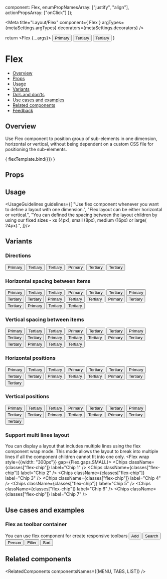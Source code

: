 
  component: Flex,
  enumPropNamesArray: ["justify", "align"],
  actionPropsArray: ["onClick"]
});

<Meta
  title="Layout/Flex"
  component={ Flex }
  argTypes={metaSettings.argTypes}
  decorators={metaSettings.decorators}
/>

<!--- Component template -->

  return <Flex {...args}>
    <Button>Primary</Button>
    <Button kind={Button.kinds.TERTIARY}>Tertiary</Button>
    <Button kind={Button.kinds.TERTIARY}>Tertiary</Button>
  </Flex>
}

<!--- Component documentation -->

# Flex
- [Overview](#overview)
- [Props](#props)
- [Usage](#usage)
- [Variants](#variants)
- [Do’s and don’ts](#dos-and-donts)
- [Use cases and examples](#use-cases-and-examples)
- [Related components](#related-components)
- [Feedback](#feedback)

## Overview
Use Flex component to position group of sub-elements in one dimension, horizontal or vertical, without being dependent on a custom CSS file for positioning the sub-elements.

<Canvas>
  <Story name="Overview">
    { flexTemplate.bind({}) }
  </Story>
</Canvas>

## Props
<ArgsTable story="Overview" />

## Usage
<UsageGuidelines guidelines={[
  "Use flex component whenever you want to define a layout with one dimension.",
  "Flex layout can be either horizontal or vertical.",
  "You can defined the spacing between the layout children by using our fixed sizes - xs (4px), small (8px), medium (16px) or large( 24px).",
]}/>

## Variants
### Directions
<Canvas>
  <Story name="Directions">
    <div className={classes["story-container"]}>
      <StoryDescription description="Horizontal">
        <Flex>
          <Button>Primary</Button>
          <Button kind={Button.kinds.TERTIARY}>Tertiary</Button>
          <Button kind={Button.kinds.TERTIARY}>Tertiary</Button>
        </Flex>
      </StoryDescription>
      <StoryDescription description="Vertical">
        <Flex direction={Flex.directions.COLUMN}>
          <Button>Primary</Button>
          <Button kind={Button.kinds.TERTIARY}>Tertiary</Button>
          <Button kind={Button.kinds.TERTIARY}>Tertiary</Button>
        </Flex>
      </StoryDescription>
    </div>
  </Story>
</Canvas>

### Horizontal spacing between items
<Canvas>
  <Story name="Horizontal spacing between items">
    <div className={classes["story-container"]}>
      <StoryDescription description="No spacing between items">
        <Flex gap={Flex.gaps.NONE}>
          <Button>Primary</Button>
          <Button kind={Button.kinds.TERTIARY}>Tertiary</Button>
          <Button kind={Button.kinds.TERTIARY}>Tertiary</Button></Flex>
        </StoryDescription>
      <StoryDescription description="Extra small spacing between items">
        <Flex gap={Flex.gaps.XS}>
          <Button>Primary</Button>
          <Button kind={Button.kinds.TERTIARY}>Tertiary</Button>
          <Button kind={Button.kinds.TERTIARY}>Tertiary</Button>
        </Flex>
      </StoryDescription>
      <StoryDescription description="Small spacing between items">
        <Flex gap={Flex.gaps.SMALL}>
          <Button>Primary</Button>
          <Button kind={Button.kinds.TERTIARY}>Tertiary</Button>
          <Button kind={Button.kinds.TERTIARY}>Tertiary</Button>
        </Flex>
      </StoryDescription>
      <StoryDescription description="Medium spacing between items">
        <Flex gap={Flex.gaps.MEDIUM}>
          <Button>Primary</Button>
          <Button kind={Button.kinds.TERTIARY}>Tertiary</Button>
          <Button kind={Button.kinds.TERTIARY}>Tertiary</Button>
        </Flex>
      </StoryDescription>
      <StoryDescription description="Large spacing between items">
        <Flex gap={Flex.gaps.LARGE}>
          <Button>Primary</Button>
          <Button kind={Button.kinds.TERTIARY}>Tertiary</Button>
          <Button kind={Button.kinds.TERTIARY}>Tertiary</Button>
        </Flex>
      </StoryDescription>
      <StoryDescription description="Custom spacing between items">
        <Flex gap={32}>
          <Button>Primary</Button>
          <Button kind={Button.kinds.TERTIARY}>Tertiary</Button>
          <Button kind={Button.kinds.TERTIARY}>Tertiary</Button>
        </Flex>
      </StoryDescription>
    </div>
  </Story>
</Canvas>

### Vertical spacing between items
<Canvas>
  <Story name="Vertical spacing between items">
    <Flex style={{width: "100%"}} justify={Flex.justify.SPACE_AROUND}>
      <StoryDescription description="No spacing between items" vertical>
        <Flex gap={Flex.gaps.NONE} direction={Flex.directions.COLUMN}>
          <Button>Primary</Button>
          <Button kind={Button.kinds.TERTIARY}>Tertiary</Button>
          <Button kind={Button.kinds.TERTIARY}>Tertiary</Button></Flex>
      </StoryDescription>
      <StoryDescription description="Extra small spacing between items" vertical>
        <Flex gap={Flex.gaps.XS} direction={Flex.directions.COLUMN}>
          <Button>Primary</Button>
          <Button kind={Button.kinds.TERTIARY}>Tertiary</Button>
          <Button kind={Button.kinds.TERTIARY}>Tertiary</Button>
        </Flex>
      </StoryDescription>
      <StoryDescription description="Small spacing between items" vertical>
        <Flex gap={Flex.gaps.SMALL} direction={Flex.directions.COLUMN}>
          <Button>Primary</Button>
          <Button kind={Button.kinds.TERTIARY}>Tertiary</Button>
          <Button kind={Button.kinds.TERTIARY}>Tertiary</Button>
        </Flex>
      </StoryDescription>
      <StoryDescription description="Medium spacing between items" vertical>
        <Flex gap={Flex.gaps.MEDIUM} direction={Flex.directions.COLUMN}>
          <Button>Primary</Button>
          <Button kind={Button.kinds.TERTIARY}>Tertiary</Button>
          <Button kind={Button.kinds.TERTIARY}>Tertiary</Button>
        </Flex>
      </StoryDescription>
      <StoryDescription description="Large spacing between items" vertical>
        <Flex gap={Flex.gaps.LARGE} direction={Flex.directions.COLUMN}>
          <Button>Primary</Button>
          <Button kind={Button.kinds.TERTIARY}>Tertiary</Button>
          <Button kind={Button.kinds.TERTIARY}>Tertiary</Button>
        </Flex>
      </StoryDescription>
      <StoryDescription description="Custom spacing between items" vertical>
        <Flex gap={32} direction={Flex.directions.COLUMN}>
          <Button>Primary</Button>
          <Button kind={Button.kinds.TERTIARY}>Tertiary</Button>
          <Button kind={Button.kinds.TERTIARY}>Tertiary</Button>
        </Flex>
      </StoryDescription>
    </Flex>
  </Story>
</Canvas>

### Horizontal positions
<Canvas>
  <Story name="Horizontal positions">
    <div className={classes["story-container"]} style={{width: "100%"}}>
      <StoryDescription description="Start position">
        <Flex justify={Flex.justify.START} style={{width: "100%"}}>
          <Button>Primary</Button>
          <Button kind={Button.kinds.TERTIARY}>Tertiary</Button>
          <Button kind={Button.kinds.TERTIARY}>Tertiary</Button></Flex>
      </StoryDescription>
      <StoryDescription description="Center position">
        <Flex justify={Flex.justify.CENTER} style={{width: "100%"}}>
          <Button>Primary</Button>
          <Button kind={Button.kinds.TERTIARY}>Tertiary</Button>
          <Button kind={Button.kinds.TERTIARY}>Tertiary</Button>
        </Flex>
      </StoryDescription>
      <StoryDescription description="End position">
        <Flex justify={Flex.justify.END} style={{width: "100%"}}>
          <Button>Primary</Button>
          <Button kind={Button.kinds.TERTIARY}>Tertiary</Button>
          <Button kind={Button.kinds.TERTIARY}>Tertiary</Button>
        </Flex>
      </StoryDescription>
      <StoryDescription description="Space between position">
        <Flex justify={Flex.justify.SPACE_BETWEEN} style={{width: "100%"}}>
          <Button>Primary</Button>
          <Button kind={Button.kinds.TERTIARY}>Tertiary</Button>
          <Button kind={Button.kinds.TERTIARY}>Tertiary</Button>
        </Flex>
      </StoryDescription>
      <StoryDescription description="Space around position">
        <Flex justify={Flex.justify.SPACE_AROUND} style={{width: "100%"}}>
          <Button>Primary</Button>
          <Button kind={Button.kinds.TERTIARY}>Tertiary</Button>
          <Button kind={Button.kinds.TERTIARY}>Tertiary</Button>
        </Flex>
      </StoryDescription>
    </div>
  </Story>
</Canvas>

### Vertical positions
<Canvas>
  <Story name="Vertical positions">
    <Flex
      style={{width: "100%"}}
      justify={Flex.justify.SPACE_AROUND}>
      <StoryDescription description="Start position" vertical>
        <Flex justify={Flex.justify.START} style={{height: "300px"}} direction={Flex.directions.COLUMN}>
          <Button>Primary</Button>
          <Button kind={Button.kinds.TERTIARY}>Tertiary</Button>
          <Button kind={Button.kinds.TERTIARY}>Tertiary</Button></Flex>
      </StoryDescription>
      <StoryDescription description="Center position" vertical>
        <Flex justify={Flex.justify.CENTER} style={{height: "300px"}} direction={Flex.directions.COLUMN}>
          <Button>Primary</Button>
          <Button kind={Button.kinds.TERTIARY}>Tertiary</Button>
          <Button kind={Button.kinds.TERTIARY}>Tertiary</Button>
        </Flex>
      </StoryDescription>
      <StoryDescription description="End position" vertical>
        <Flex justify={Flex.justify.END} style={{height: "300px"}} direction={Flex.directions.COLUMN}>
          <Button>Primary</Button>
          <Button kind={Button.kinds.TERTIARY}>Tertiary</Button>
          <Button kind={Button.kinds.TERTIARY}>Tertiary</Button>
        </Flex>
      </StoryDescription>
      <StoryDescription description="Space between position" vertical>
        <Flex justify={Flex.justify.SPACE_BETWEEN} style={{height: "300px"}} direction={Flex.directions.COLUMN}>
          <Button>Primary</Button>
          <Button kind={Button.kinds.TERTIARY}>Tertiary</Button>
          <Button kind={Button.kinds.TERTIARY}>Tertiary</Button>
        </Flex>
      </StoryDescription>
      <StoryDescription description="Space around position" vertical>
        <Flex justify={Flex.justify.SPACE_AROUND} style={{height: "300px"}} direction={Flex.directions.COLUMN}>
          <Button>Primary</Button>
          <Button kind={Button.kinds.TERTIARY}>Tertiary</Button>
          <Button kind={Button.kinds.TERTIARY}>Tertiary</Button>
        </Flex>
      </StoryDescription>
    </Flex>
  </Story>
</Canvas>

### Support multi lines layout
You can display a layout that includes multiple lines using the flex component wrap mode.
This mode allows the layout to break into multiple lines if all the component children cannot fit into one only.
<Canvas>
  <Story name="Support multi lines layout">
    <Flex wrap style={{width: "300px"}} gap={Flex.gaps.SMALL}>
      <Chips className={classes["flex-chip"]} label="Chip 1" />
      <Chips className={classes["flex-chip"]} label="Chip 2" />
      <Chips className={classes["flex-chip"]} label="Chip 3" />
      <Chips className={classes["flex-chip"]} label="Chip 4" />
      <Chips className={classes["flex-chip"]} label="Chip 5" />
      <Chips className={classes["flex-chip"]} label="Chip 6" />
      <Chips className={classes["flex-chip"]} label="Chip 7" />
    </Flex>
  </Story>
</Canvas>

## Use cases and examples

### Flex as toolbar container
You can use flex component for create responsive toolbars
<Canvas>
  <Story name="Flex as toolbar container">
    <Flex>
      <Button leftIcon={Add}>Add</Button>
      <Button kind={Button.kinds.TERTIARY} leftIcon={Search}>Search</Button>
      <Button kind={Button.kinds.TERTIARY} leftIcon={Person}>Person</Button>
      <Button kind={Button.kinds.TERTIARY} leftIcon={Filter}>Filter</Button>
      <Button kind={Button.kinds.TERTIARY} leftIcon={Sort}>Sort</Button>
    </Flex>
  </Story>
</Canvas>


## Related components
<RelatedComponents componentsNames={[MENU, TABS, LIST]} />